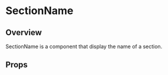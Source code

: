 
<Meta of={SectionNameStory} />

# SectionName

## Overview

SectionName is a component that display the name of a section.

<Canvas of={SectionNameStory.Overview} />

## Props

<Controls />
